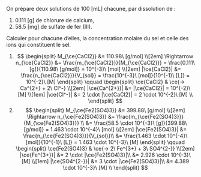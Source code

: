 ::: {.Exercise data-latex=""}

On prépare deux solutions de 100 [mL] chacune, par dissolution de :

1. 0.111 [g] de chlorure de calcium,
2. 58.5 [mg] de sulfate de fer (III).

Calculer pour chacune d'elles, la concentration molaire du sel et celle des ions qui constituent le sel.	

\vspace{\stretch{1}}

:::

::: {.Answer data-latex=""}

1. $$
	\begin{split}
		M_{\ce{CaCl2}} &= 110.98\ [g/mol] \\[2em]
		\Rightarrow n_{\ce{CaCl2}} &= \frac{m_{\ce{CaCl2}}}{M_{\ce{CaCl2}}} = \frac{0.111\ [g]}{110.98\ [g/mol]} = 10^{-3}\ [mol] \\[2em]
		|\ce{CaCl2}| &= \frac{n_{\ce{CaCl2}}}{V_{sol}} = \frac{10^{-3}\ [mol]}{10^{-1}\ [L]} = 10^{-2}\ [M]
	\end{split}		
	\qquad
	\begin{split}
		\ce{CaCl2} & \ce{-> Ca^{2+} + 2\ Cl^-} \\[2em]
		|\ce{Ca^{2+}}| &= |\ce{CaCl2}| = 10^{-2}\ [M] \\[1em]
		|\ce{Cl^-}| &= 2 \cdot |\ce{CaCl2}| = 2 \cdot 10^{-2}\ [M] \\
	\end{split}
$$
2. $$
	\begin{split}
		M_{\ce{Fe2(SO4)3}} &= 399.88\ [g/mol] \\[2em]
		\Rightarrow n_{\ce{Fe2(SO4)3}} &= \frac{m_{\ce{Fe2(SO4)3}}}{M_{\ce{Fe2(SO4)3}}} \\
			&= \frac{58.5 \cdot 10^{-3}\ [g]}{399.88\ [g/mol]} = 1.463 \cdot 10^{-4}\ [mol] \\[2em]
		|\ce{Fe2(SO4)3}| &= \frac{n_{\ce{Fe2(SO4)3}}}{V_{sol}}\\ &= \frac{1.463 \cdot 10^{-4}\ [mol]}{10^{-1}\ [L]} = 1.463 \cdot 10^{-3}\ [M]
	\end{split}		
	\qquad
	\begin{split}
		\ce{Fe2(SO4)3} & \ce{-> 2\ Fe^{3+} + 3\ SO4^{2-}} \\[2em]
		|\ce{Fe^{3+}}| &= 2 \cdot |\ce{Fe2(SO4)3}|\\ &= 2.926 \cdot 10^{-3}\ [M] \\[1em]
		|\ce{SO4^{2-}}| &= 3 \cdot |\ce{Fe2(SO4)3}|\\ &= 4.389 \cdot 10^{-3}\ [M] \\
	\end{split}
$$
:::
